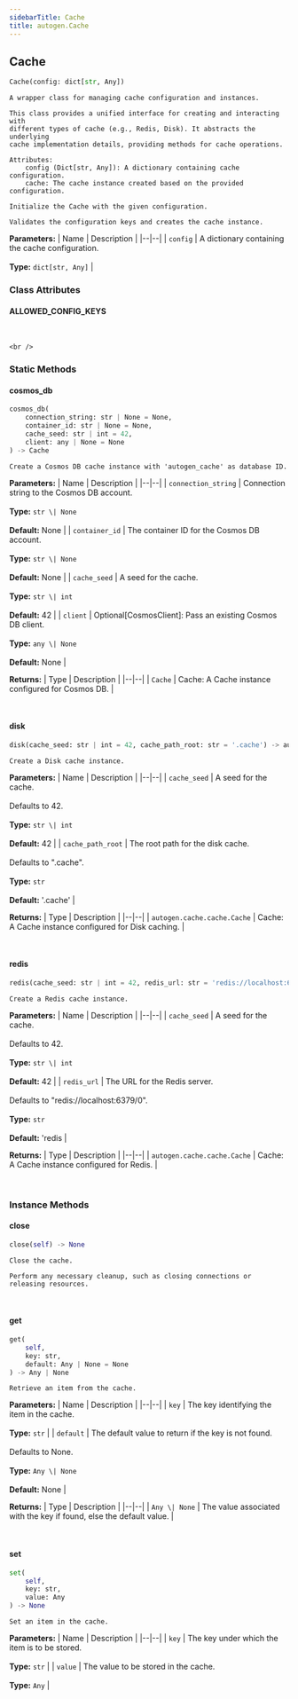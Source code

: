 ```yaml
---
sidebarTitle: Cache
title: autogen.Cache
---
```

<h2 id="autogen.Cache" class="doc doc-heading">
    <code class="doc-symbol doc-symbol-heading doc-symbol-class"></code>
    <span class="doc doc-object-name doc-class-name">Cache</span>
</h2>

```python
Cache(config: dict[str, Any])
```

    A wrapper class for managing cache configuration and instances.
    
    This class provides a unified interface for creating and interacting with
    different types of cache (e.g., Redis, Disk). It abstracts the underlying
    cache implementation details, providing methods for cache operations.
    
    Attributes:
        config (Dict[str, Any]): A dictionary containing cache configuration.
        cache: The cache instance created based on the provided configuration.
    
    Initialize the Cache with the given configuration.
    
    Validates the configuration keys and creates the cache instance.

<b>Parameters:</b>
| Name | Description |
|--|--|
| `config` | A dictionary containing the cache configuration.<br/><br/>**Type:** `dict[str, Any]` |

### Class Attributes

<code class="doc-symbol doc-symbol-heading doc-symbol-attribute"></code>
#### ALLOWED_CONFIG_KEYS
<br />

    <br />

### Static Methods

<code class="doc-symbol doc-symbol-heading doc-symbol-method"></code>
#### cosmos_db

```python
cosmos_db(
    connection_string: str | None = None,
    container_id: str | None = None,
    cache_seed: str | int = 42,
    client: any | None = None
) -> Cache
```

    Create a Cosmos DB cache instance with 'autogen_cache' as database ID.

<b>Parameters:</b>
| Name | Description |
|--|--|
| `connection_string` | Connection string to the Cosmos DB account.<br/><br/>**Type:** `str \| None`<br/><br/>**Default:** None |
| `container_id` | The container ID for the Cosmos DB account.<br/><br/>**Type:** `str \| None`<br/><br/>**Default:** None |
| `cache_seed` | A seed for the cache.<br/><br/>**Type:** `str \| int`<br/><br/>**Default:** 42 |
| `client` | Optional[CosmosClient]: Pass an existing Cosmos DB client.<br/><br/>**Type:** `any \| None`<br/><br/>**Default:** None |

<b>Returns:</b>
| Type | Description |
|--|--|
| `Cache` | Cache: A Cache instance configured for Cosmos DB. |

<br />

<code class="doc-symbol doc-symbol-heading doc-symbol-method"></code>
#### disk

```python
disk(cache_seed: str | int = 42, cache_path_root: str = '.cache') -> autogen.cache.cache.Cache
```

    Create a Disk cache instance.

<b>Parameters:</b>
| Name | Description |
|--|--|
| `cache_seed` | A seed for the cache.<br/><br/>Defaults to 42.<br/><br/>**Type:** `str \| int`<br/><br/>**Default:** 42 |
| `cache_path_root` | The root path for the disk cache.<br/><br/>Defaults to ".cache".<br/><br/>**Type:** `str`<br/><br/>**Default:** '.cache' |

<b>Returns:</b>
| Type | Description |
|--|--|
| `autogen.cache.cache.Cache` | Cache: A Cache instance configured for Disk caching. |

<br />

<code class="doc-symbol doc-symbol-heading doc-symbol-method"></code>
#### redis

```python
redis(cache_seed: str | int = 42, redis_url: str = 'redis://localhost:6379/0') -> autogen.cache.cache.Cache
```

    Create a Redis cache instance.

<b>Parameters:</b>
| Name | Description |
|--|--|
| `cache_seed` | A seed for the cache.<br/><br/>Defaults to 42.<br/><br/>**Type:** `str \| int`<br/><br/>**Default:** 42 |
| `redis_url` | The URL for the Redis server.<br/><br/>Defaults to "redis://localhost:6379/0".<br/><br/>**Type:** `str`<br/><br/>**Default:** 'redis |

<b>Returns:</b>
| Type | Description |
|--|--|
| `autogen.cache.cache.Cache` | Cache: A Cache instance configured for Redis. |

<br />

### Instance Methods

<code class="doc-symbol doc-symbol-heading doc-symbol-method"></code>
#### close

```python
close(self) -> None
```

    Close the cache.
    
    Perform any necessary cleanup, such as closing connections or releasing resources.

<br />

<code class="doc-symbol doc-symbol-heading doc-symbol-method"></code>
#### get

```python
get(
    self,
    key: str,
    default: Any | None = None
) -> Any | None
```

    Retrieve an item from the cache.

<b>Parameters:</b>
| Name | Description |
|--|--|
| `key` | The key identifying the item in the cache.<br/><br/>**Type:** `str` |
| `default` | The default value to return if the key is not found.<br/><br/>Defaults to None.<br/><br/>**Type:** `Any \| None`<br/><br/>**Default:** None |

<b>Returns:</b>
| Type | Description |
|--|--|
| `Any \| None` | The value associated with the key if found, else the default value. |

<br />

<code class="doc-symbol doc-symbol-heading doc-symbol-method"></code>
#### set

```python
set(
    self,
    key: str,
    value: Any
) -> None
```

    Set an item in the cache.

<b>Parameters:</b>
| Name | Description |
|--|--|
| `key` | The key under which the item is to be stored.<br/><br/>**Type:** `str` |
| `value` | The value to be stored in the cache.<br/><br/>**Type:** `Any` |

<br />